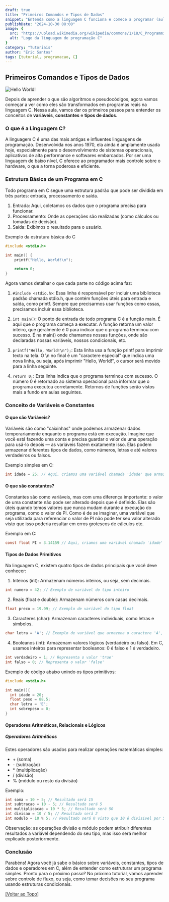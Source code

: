 ---
draft: true
title: "Primeiros Comandos e Tipos de Dados"
snippet: "Entenda como a linguagem C funciona e comece a programar (aula 02)"
publishDate: "2024-10-30 08:00"
image: {
  src: "https://upload.wikimedia.org/wikipedia/commons/1/18/C_Programming_Language.svg",
  alt: "Logo da linguagem de programação C"
}
category: "Tutoriais"
author: "Eric Santos"
tags: [tutorial, programacao, C]
---

## <a name=""></a>Primeiros Comandos e Tipos de Dados
![Hello World!](https://i0.wp.com/www.agilenative.com/wp-content/uploads/2017/01/001-Agile-Hello-World.png?resize=1024%2C634&ssl=1)

Depois de aprender o que são algoritmos e pseudocódigos, agora vamos começar a ver como eles são transformados em programas reais na linguagem C. Nessa aula, vamos dar os primeiros passos para entender os conceitos de **variáveis**, **constantes** e **tipos de dados**.

### O que é a Linguagem C?

A linguagem C é uma das mais antigas e influentes linguagens de programação. Desenvolvida nos anos 1970, ela ainda é amplamente usada hoje, especialmente para o desenvolvimento de sistemas operacionais, aplicativos de alta performance e softwares embarcados. Por ser uma linguagem de baixo nível, C oferece ao programador mais controle sobre o hardware, o que a torna poderosa e eficiente.

### Estrutura Básica de um Programa em C

Todo programa em C segue uma estrutura padrão que pode ser dividida em três partes: entrada, processamento e saída.

1. Entrada: Aqui, coletamos os dados que o programa precisa para funcionar.
2. Processamento: Onde as operações são realizadas (como cálculos ou tomadas de decisão).
3. Saída: Exibimos o resultado para o usuário.

Exemplo da estrutura básica do C

```c
#include <stdio.h>

int main() {
    printf("Hello, World!\n");

    return 0;
}
```

Agora vamos detalhar o que cada parte no código acima faz:

1. `#include <stdio.h>`: Essa linha é responsável por incluir uma biblioteca padrão chamada stdio.h, que contém funções úteis para entrada e saída, como printf. Sempre que precisarmos usar funções como essas, precisamos incluir essa biblioteca.

2. `int main()`: O ponto de entrada de todo programa C é a função main. É aqui que o programa começa a executar. A função retorna um valor inteiro, que geralmente é 0 para indicar que o programa terminou com sucesso. É na main() onde chamamos nossas funções, onde são declaradas nossas variáveis, nossos condicionais, etc.

3. `printf("Hello, World!\n");`: Esta linha usa a função printf para imprimir texto na tela. O \n no final é um "caractere especial" que indica uma nova linha, ou seja, após imprimir "Hello, World!", o cursor será movido para a linha seguinte.

4. `return 0;`: Esta linha indica que o programa terminou com sucesso. O número 0 é retornado ao sistema operacional para informar que o programa executou corretamente. Retornos de funções serão vistos mais a fundo em aulas seguintes.


### Conceito de Variáveis e Constantes

#### O que são Variáveis?

Variáveis são como "caixinhas" onde podemos armazenar dados temporariamente enquanto o programa está em execução. Imagine que você está fazendo uma conta e precisa guardar o valor de uma operação para usá-lo depois — as variáveis fazem exatamente isso. Elas podem armazenar diferentes tipos de dados, como números, letras e até valores verdadeiros ou falsos.

Exemplo simples em C:

```c
int idade = 25; // Aqui, criamos uma variável chamada 'idade' que armazena o valor 25
```

#### O que são constantes?

Constantes são como variáveis, mas com uma diferença importante: o valor de uma constante não pode ser alterado depois que é definido. Elas são úteis quando temos valores que nunca mudam durante a execução do programa, como o valor de PI. Como é de se imaginar, uma variável que seja utilizada para referenciar o valor de PI não pode ter seu valor alterado visto que isso poderia resultar em erros grotescos de cálculos etc.

Exemplo em C:
```c
const float PI = 3.14159 // Aqui, criamos uma variável chamada 'idade' que armazena o valor 25, note o termo const antecedendo a declaração
```

#### Tipos de Dados Primitivos

Na linguagem C, existem quatro tipos de dados principais que você deve conhecer:

1. Inteiros (int): Armazenam números inteiros, ou seja, sem decimais.

```c
int numero = 42; // Exemplo de variável do tipo inteiro
```

2. Reais (float e double): Armazenam números com casas decimais.

```c
float preco = 19.99; // Exemplo de variável do tipo float
```

3. Caracteres (char): Armazenam caracteres individuais, como letras e símbolos.

```c
char letra = 'A'; // Exemplo de variável que armazena o caractere 'A', perceba que como a variável é do tipo textual ela possui sua atribuição entre ''
```

4. Booleanos (int): Armazenam valores lógicos (verdadeiro ou falso). Em C, usamos inteiros para representar booleanos: 0 é falso e 1 é verdadeiro.

```c
int verdadeiro = 1; // Representa o valor 'true'
int falso = 0; // Representa o valor 'false'
```

Exemplo de código abaixo unindo os tipos primitivos:

```c
#include <stdio.h>

int main(){
  int idade = 20;
  float peso = 88.5;
  char letra = 'E';
  int sobrepeso = 0;
}

```

#### Operadores Aritméticos, Relacionais e Lógicos

##### Operadores Aritméticos

Estes operadores são usados para realizar operações matemáticas simples:

- \+ (soma)
- \- (subtração)
- \* (multiplicação)
- / (divisão)
- % (módulo ou resto da divisão)

Exemplo:

```c
int soma = 10 + 5; // Resultado será 15
int subtracao = 10 - 5; // Resultado será 5
int multiplicacao = 10 * 5; // Resultado será 50
int divisao = 10 / 5; // Resultado será 2
int modulo = 10 % 5; // Resultado será 0 visto que 10 é divisivel por 5 e possui resto 0
```

Observação: as operações divisão e módulo podem atribuir diferentes resultados a variável dependendo do seu tipo, mas isso será melhor explicado posteriormente.

### Conclusão

Parabéns! Agora você já sabe o básico sobre variáveis, constantes, tipos de dados e operadores em C, além de entender como estruturar um programa simples. Pronto para o próximo passo? No próximo tutorial, vamos aprender sobre controle de fluxo, ou seja, como tomar decisões no seu programa usando estruturas condicionais.

[[Voltar ao Topo]](#top)
